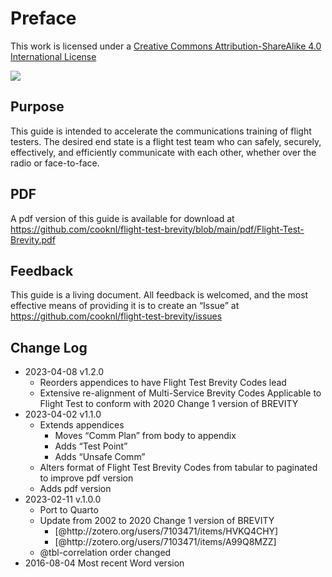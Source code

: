 # Preface {.unnumbered}

::: {layout-ncol=2}
This work is licensed under a [Creative Commons Attribution-ShareAlike 4.0 International License](http://creativecommons.org/licenses/by-sa/4.0/)

![](./images/cc-by-sa-4.0.png) 
:::

## Purpose

This guide is intended to accelerate the communications training of flight testers. The desired end state is a flight test team who can safely, securely, effectively, and efficiently communicate with each other, whether over the radio or face-to-face.

## PDF

A pdf version of this guide is available for download at <https://github.com/cooknl/flight-test-brevity/blob/main/pdf/Flight-Test-Brevity.pdf>

## Feedback

This guide is a living document. All feedback is welcomed, and the most effective means of providing it is to create an "Issue" at <https://github.com/cooknl/flight-test-brevity/issues>

## Change Log

- 2023-04-08 v1.2.0
    - Reorders appendices to have Flight Test Brevity Codes lead
    - Extensive re-alignment of Multi-Service Brevity Codes Applicable to Flight Test to conform with 2020 Change 1 version of BREVITY
- 2023-04-02 v1.1.0
    - Extends appendices
        - Moves "Comm Plan" from body to appendix
        - Adds "Test Point"
        - Adds "Unsafe Comm"
    - Alters format of Flight Test Brevity Codes from tabular to paginated to improve pdf version
    - Adds pdf version
- 2023-02-11 v.1.0.0
    - Port to Quarto
    - Update from 2002 to 2020 Change 1 version of BREVITY
        - [@http://zotero.org/users/7103471/items/HVKQ4CHY]
        - [@http://zotero.org/users/7103471/items/A99Q8MZZ]
    - @tbl-correlation order changed
- 2016-08-04 Most recent Word version
